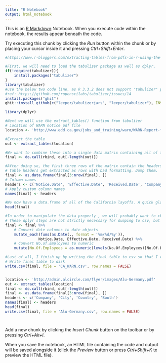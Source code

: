 ```yaml
---
title: "R Notebook"
output: html_notebook
---
```


This is an [R Markdown](http://rmarkdown.rstudio.com) Notebook. When you execute code within the notebook, the results appear beneath the code. 

Try executing this chunk by clicking the *Run* button within the chunk or by placing your cursor inside it and pressing *Ctrl+Shift+Enter*. 

```r
#https://www.r-bloggers.com/extracting-tables-from-pdfs-in-r-using-the-tabulizer-package/

#First, we will need to load the tabulizer package as well as dplyr.
if(!require(tabulizer)){
    install.packages("tabulizer")
}
library(tabulizer)
#use the below two code line, as R 3.3.2 does not support "tabulizer" package
#ref: https://github.com/ropenscilabs/tabulizer/issues/14
install.packages("ghit")
ghit::install_github(c("leeper/tabulizerjars", "leeper/tabulizer"), INSTALL_opts = "--no-multiarch")

library(dplyr)

#Next we will use the extract_tables() function from tabulizer
# Location of WARN notice pdf file
location <- 'http://www.edd.ca.gov/jobs_and_training/warn/WARN-Report-for-7-1-2016-to-10-25-2016.pdf'

#Extract the table
out <- extract_tables(location)

#We want to combine these into a single data matrix containing all of the data. We can do so most elegantly by combining do.call and rbind, passing it our list of matrices. Notice that I am excluding the last page here. The final page is the totals and summary information. We don’t need that.
final <- do.call(rbind, out[-length(out)])

#After doing so, the first three rows of the matrix contain the headers, which have not been formatted well since they take up multiple rows of the pdf table. Let’s fix that. Here I turn the matrix into a data.frame dropping the first three rows. Then I create a character vector containing the formatted headers and use that as the column names.
# table headers get extracted as rows with bad formatting. Dump them.
final <- as.data.frame(final[3:nrow(final), ])
# Column names
headers <- c('Notice.Date', 'Effective.Date', 'Received.Date', 'Company', 'City', 'No.Of.Employees', 'Layoff/Closure')
# Apply custom column names
names(final) <- headers

#We now have a data.frame of all of the California layoffs. A quick glance at the first few rows:
head(final)

#In order to manipulate the data properly , we will probably want to change the date column to a Date object as well as convert the No.of.Employees column to numeric. Here I do so using dplyr.
# These dplyr steps are not strictly necessary for dumping to csv, but useful if further data manipulation in R is required.
final <- final %>%
    # Convert date columns to date objects
    mutate_each(funs(as.Date(., format = '%m/%d/%y')),
               Notice.Date, Effective.Date, Received.Date) %>%
    # Convert No.of.Employees to numeric
    mutate(No.Of.Employees = as.numeric(levels(No.Of.Employees)[No.Of.Employees]))

#Last of all, I finish up by writing the final table to csv so that I can load it for later use.
# Write final table to disk
write.csv(final, file = 'CA_WARN.csv', row.names = FALSE)


location <- 'http://admin.alcircle.com/flyer/images/Alu-Germany.pdf'
out <- extract_tables(location)
final <- do.call(rbind, out[-length(out)])
final <- as.data.frame(final[3:nrow(final), ])
headers <- c('Company', 'City', 'Country', 'Booth')
names(final) <- headers
head(final)
write.csv(final, file = 'Alu-Germany.csv', row.names = FALSE)




```

Add a new chunk by clicking the *Insert Chunk* button on the toolbar or by pressing *Ctrl+Alt+I*.

When you save the notebook, an HTML file containing the code and output will be saved alongside it (click the *Preview* button or press *Ctrl+Shift+K* to preview the HTML file).
